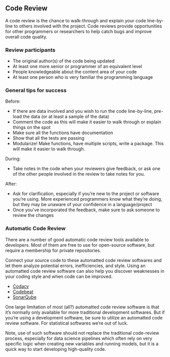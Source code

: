 ## Code Review

A code review is the chance to walk-through and explain your code line-by-line to others involved with the project. Code reviews provide opportunities for other programmers or researchers to help catch bugs and improve overall code quality.  
	
### Review participants {-}

* The original author(s) of the code being updated 
* At least one more senior or programmer of an equivalent level  
* People knowledgeable about the content area of your code
* At least one person who is very familiar the programming language
		
### General tips for success {-}

Before: 

* If there are data involved and you wish to run the code line-by-line, pre-load the data (or at least a sample of the data)
* Comment the code as this will make it easier to walk through or explain things on the spot
* Make sure all the functions have documentation
* Show that all the tests are passing
* Modularize! Make functions, have multiple scripts, write a package. This will make it easier to walk through.

During:

* Take notes in the code when your reviewers give feedback, or ask one of the other people involved in the review to take notes for you.
		
After:

* Ask for clarification, especially if you're new to the project or software you're using. More experienced programmers know what they're doing, but they may be unaware of your confidence in a language/project
* Once you've incorporated the feedback, make sure to ask someone to review the changes

### Automatic Code Review {-}

There are a number of good automatic code review tools available to developers. Most of them are free to use for open-source software, but require a membership for private repositories.

Connect your source code to these automatted code review softwares and let them analyze potential errors, inefficiencies, and style. Using an automatted code review software can also help you discover weaknesses in your coding style and when code can be improved.

* [Codacy](https://www.codacy.com/)
* [Codebeat](https://codebeat.co/)
* [SonarQube](https://www.sonarqube.org/)

One large limitation of most (all?) automatted code review software is that it's normally only available for more traditional development softwares. But if you're using a development software, be sure to utilize an automatted code review software. For statistical softwares we're out of luck.

Note, use of such software should not replace the traditional code-review process, especially for data science pipelines which often rely on very specific logic when creating new variables and running models, but it is a quick way to start developing high-quality code.
